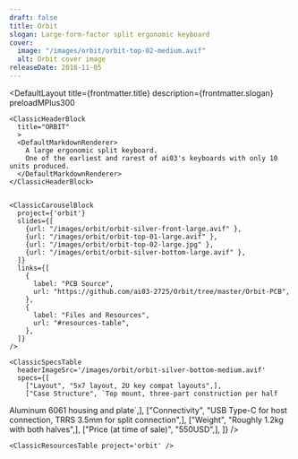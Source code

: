 ```yaml
---
draft: false
title: Orbit
slogan: Large-form-factor split ergonomic keyboard
cover:
  image: "/images/orbit/orbit-top-02-medium.avif"
  alt: Orbit cover image
releaseDate: 2018-11-05
---
```


<DefaultLayout 
  title={frontmatter.title} 
  description={frontmatter.slogan}
  preloadMPlus300
>

  <ClassicBlurredHeader src={frontmatter.cover.image} />

  <div class="container mx-auto">

    <ClassicHeaderBlock 
      title="ORBIT"
      >
      <DefaultMarkdownRenderer>
        A large ergonomic split keyboard.  
        One of the earliest and rarest of ai03's keyboards with only 10 units produced.
      </DefaultMarkdownRenderer>
    </ClassicHeaderBlock>


    <ClassicCarouselBlock 
      project={'orbit'} 
      slides={[
        {url: "/images/orbit/orbit-silver-front-large.avif" },
        {url: "/images/orbit/orbit-top-01-large.avif" },
        {url: "/images/orbit/orbit-top-02-large.jpg" },
        {url: "/images/orbit/orbit-silver-bottom-large.avif" },
      ]} 
      links={[
        {
          label: "PCB Source",
          url: "https://github.com/ai03-2725/Orbit/tree/master/Orbit-PCB",
        },
        {
          label: "Files and Resources",
          url: "#resources-table",
        },
      ]}
    />

    <ClassicSpecsTable 
      headerImageSrc='/images/orbit/orbit-silver-bottom-medium.avif' 
      specs={[
        ["Layout", "5x7 layout, 2U key compat layouts",],
        ["Case Structure", `Top mount, three-part construction per half  
Aluminum 6061 housing and plate`,],
        ["Connectivity", "USB Type-C for host connection, TRRS 3.5mm for split connection",],
        ["Weight", "Roughly 1.2kg with both halves",],
        ["Price (at time of sale)", "550USD",],
    ]} />

    <ClassicResourcesTable project='orbit' />

  </div>

</DefaultLayout>